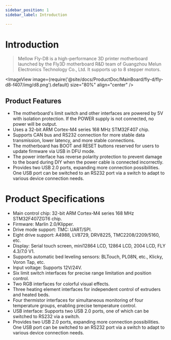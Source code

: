 ```yaml
---
sidebar_position: 1
sidebar_label: Introduction

---
```



# Introduction

> Mellow Fly-D8 is a high-performance 3D printer motherboard launched by the Fly3D motherboard R&D team of Guangzhou Melun Electronics Technology Co., Ltd. It supports up to 8 stepper motors.

<ImageView image={require('@site/docs/ProductDoc/MainBoard/fly-d/fly-d8-f407/img/d8.png').default} size="80%" align="center" />

## Product Features

* The motherboard's limit switch and other interfaces are powered by 5V with isolation protection. If the POWER supply is not connected, no power will be output.
* Uses a 32-bit ARM Cortex-M4 series 168 MHz STM32F407 chip.
* Supports CAN bus and RS232 connection for more stable data transmission, lower latency, and more stable connections.
* The motherboard has BOOT and RESET buttons reserved for users to update firmware via USB in DFU mode.
* The power interface has reverse polarity protection to prevent damage to the board during DIY when the power cable is connected incorrectly.
* Provides two USB 2.0 ports, expanding more connection possibilities. One USB port can be switched to an RS232 port via a switch to adapt to various device connection needs.

# Product Specifications

* Main control chip: 32-bit ARM Cortex-M4 series 168 MHz STM32F407ZGT6 chip.
* Firmware: Marlin 2.0/Klipper.
* Drive mode support: TMC: UART/SPI.
* Eight drive support: A4988, LV8729, DRV8225, TMC2208/2209/5160, etc.
* Display: Serial touch screen, mini12864 LCD, 12864 LCD, 2004 LCD, FLY 4.3/7.0 V1.
* Supports automatic bed leveling sensors: BLTouch, PL08N, etc., Klicky, Voron Tap, etc.
* Input voltage: Supports 12V/24V.
* Six limit switch interfaces for precise range limitation and position control.
* Two RGB interfaces for colorful visual effects.
* Three heating element interfaces for independent control of extruders and heated beds.
* Four thermistor interfaces for simultaneous monitoring of four temperature groups, enabling precise temperature control.
* USB interface: Supports two USB 2.0 ports, one of which can be switched to RS232 via a switch.
* Provides two USB 2.0 ports, expanding more connection possibilities. One USB port can be switched to an RS232 port via a switch to adapt to various device connection needs.
